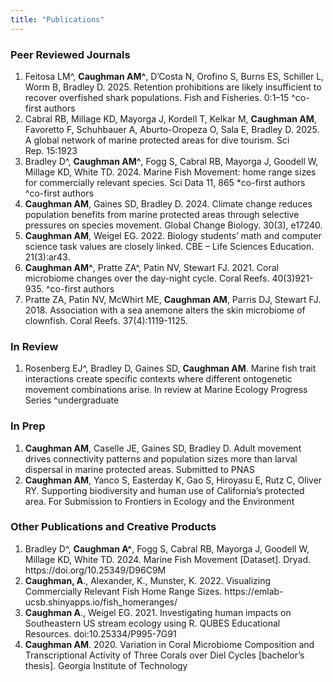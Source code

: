 ```yaml
---
title: "Publications"
---
```


### Peer Reviewed Journals

1. Feitosa LM^, **Caughman AM^**, D’Costa N, Orofino S, Burns ES, Schiller L, Worm B, Bradley D. 2025. Retention prohibitions are likely insufficient to recover overfished shark populations. Fish and Fisheries. 0:1–15 ^co-first authors
2. Cabral RB, Millage KD, Mayorga J, Kordell T, Kelkar M, **Caughman AM**, Favoretto F, Schuhbauer A, Aburto-Oropeza O, Sala E, Bradley D. 2025. A global network of marine protected areas for dive tourism. Sci Rep. 15:1923
3. Bradley D^, **Caughman AM^**, Fogg S, Cabral RB, Mayorga J, Goodell W, Millage KD, White TD. 2024. Marine Fish Movement: home range sizes for commercially relevant species. Sci Data 11, 865 *co-first authors ^co-first authors
4. **Caughman AM**, Gaines SD, Bradley D. 2024. Climate change reduces population benefits from marine protected areas through selective pressures on species movement. Global Change Biology. 30(3), e17240.
5. **Caughman AM**, Weigel EG. 2022. Biology students’ math and computer science task values are closely linked. CBE – Life Sciences Education. 21(3):ar43.
6.	**Caughman AM^**, Pratte ZA^, Patin NV, Stewart FJ. 2021. Coral microbiome changes over the day-night cycle. Coral Reefs. 40(3)921-935. ^co-first authors
7.	Pratte ZA, Patin NV, McWhirt ME, **Caughman AM**, Parris DJ, Stewart FJ. 2018. Association with a sea anemone alters the skin microbiome of clownfish. Coral Reefs. 37(4):1119-1125.


### In Review

1. Rosenberg EJ^, Bradley D, Gaines SD, **Caughman AM**. Marine fish trait interactions create specific contexts where different ontogenetic movement combinations arise. In review at Marine Ecology Progress Series ^undergraduate

### In Prep

1. **Caughman AM**, Caselle JE, Gaines SD, Bradley D. Adult movement drives connectivity patterns and population sizes more than larval dispersal in marine protected areas. Submitted to PNAS
2. **Caughman AM**, Yanco S, Easterday K, Gao S, Hiroyasu E, Rutz C, Oliver RY. Supporting biodiversity and human use of California's protected area. For Submission to Frontiers in Ecology and the Environment

### Other Publications and Creative Products
 
1. Bradley D^, **Caughman A^**, Fogg S, Cabral RB, Mayorga J, Goodell W, Millage KD, White TD. 2024. Marine Fish Movement [Dataset]. Dryad. https://doi.org/10.25349/D96C9M
2.	**Caughman, A**., Alexander, K., Munster, K. 2022. Visualizing Commercially Relevant Fish Home Range Sizes. https://emlab-ucsb.shinyapps.io/fish_homeranges/
3.	**Caughman A**., Weigel EG. 2021. Investigating human impacts on Southeastern US stream ecology using R. QUBES Educational Resources. doi:10.25334/P995-7G91
4.	**Caughman AM**. 2020. Variation in Coral Microbiome Composition and Transcriptional Activity of Three Corals over Diel Cycles [bachelor’s thesis]. Georgia Institute of Technology

